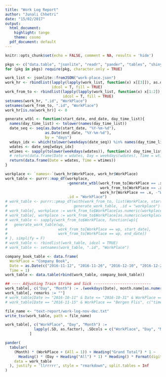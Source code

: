 ```yaml
---
title: "Work Log Report"
author: "Junali Chhetri"
date: "15/02/2017"
output:
  html_document:
    highlight: tango
    theme: cosmo
  pdf_document: default
---
```


```r
knitr::opts_chunk$set(echo = FALSE, comment = NA, results = 'hide')
```

<!-- ## Loading Packages -->
```r
pkgs <- c("data.table", "jsonlite", "readr", "pander", "tables", "shinyAce", "shiny")
for (pkg in pkgs) require(pkg, character.only = TRUE)
```

<!-- ## Setting up work info table from json file -->

```r
work_list <- jsonlite::fromJSON("work-place.json")
work_hr <- rbindlist(lapply(lapply(work_list, function(x) x[[3]]), as.data.table),
                     idcol = T, fill = TRUE)
work_from_to <- rbindlist(lapply(lapply(work_list, function(x) x[1:2]), as.data.table),
                          idcol = T, fill = TRUE)
setnames(work_hr, ".id", "WorkPlace")
setnames(work_from_to, ".id", "WorkPlace")
work_hr[is.na(work_hr)] <- 0
```

<!-- ## Function to Generate Work Table -->
```r
generate_wtbl <- function(start_date, end_date, day_time_list){
  names(day_time_list) <- tolower(names(day_time_list))
  date_seq <- seq(as.Date(start_date, "%Y-%m-%d"), 
                  as.Date(end_date, "%Y-%m-%d"), 
                  by = "days")
  wdays_idx <- which(tolower(weekdays(date_seq)) %in% names(day_time_list))
  wdates <- date_seq[wdays_idx]
  wtimes <- sapply(tolower(weekdays(wdates)), function(x) day_time_list[[x]])
  # return(data.frame(Date = wdates, Day = weekdays(wdates), Time = wtimes))
  return(data.frame(Date = wdates, Time = wtimes))
}
```


<!-- ## Generate Work Table -->
```r
workplace <- `names<-`(work_hr$WorkPlace, work_hr$WorkPlace)
work_table <- purrr::map_df(workplace, 
                            ~generate_wtbl(work_from_to[WorkPlace == .x, start_date],
                                           work_from_to[WorkPlace == .x, end_date], 
                                           work_hr[WorkPlace == .x, -"WorkPlace"]), 
                            .id = "WorkPlace")
# work_table <- purrr::pmap_df(with(work_from_to, list(WorkPlace, start_date, end_date)), 
#                              generate_work_table, .id = "workplace")
# work_table[, workplace := work_from_to$WorkPlace[as.numeric(workplace)]]
# work_table[, workplace := work_from_to$WorkPlace[as.numeric(workplace)]]
# work_table <- sapply(work_from_to$WorkPlace, function(wp){
#   generate_work_table(wp,
#                       work_from_to[WorkPlace == wp, start_date],
#                       work_from_to[WorkPlace == wp, end_date])
# }, simplify = F)
# work_table <- rbindlist(work_table, idcol = TRUE)
# work_table <- setnames(work_table, ".id", "WorkPlace")
```

<!-- ## Edit/Update/Delete Records -->
```r
company_book_table <- data.frame(
  WorkPlace = "Company Book",
  Date = as.Date(c("2016-11-12", "2016-11-26", "2016-12-10", "2016-12-24")),
  Time = 1)
work_table <- data.table(rbind(work_table, company_book_table))

## ---- Adjusting Train Strike and Sick --------------------------
work_table[, c("Day", "Month") := .(weekdays(Date), month.name[as.numeric(month(Date))])]
work_table[, remarks := ""]
# work_table[Date >= "2016-10-11" & Date <= "2016-10-31" & WorkPlace == "Bergen Flis", c("time", "remarks") := .(0, "train strik")]
# work_table[Date == "2016-11-15" & WorkPlace == "Bergen Flis", c("time", "remarks") := .(0, "sick")]
```

<!-- ## Exporting final Records to text file -->
```r
file_name <- "text-report/work-log-nov-dec.txt"
write_tsv(work_table, path = file_name)
```

<!-- ## Work Log Report -->
```r
work_table[, c("WorkPlace", "Day", "Month") := 
             lapply(.SD, as.factor), .SDcols = c("WorkPlace", "Day", "Month")
           ]
```
```r
pander(
  tabular(
    (Month) * (WorkPlace + (All = 1)) + Heading("Grand Total") * 1 ~  
      Heading() * (Day + Heading("All") * 1) * Heading() * Format(digits = 3) * Time * Heading() * sum, 
    data = work_table
  ), justify = 'llrrrrr', style = "rmarkdown", split.tables = Inf
)
```



